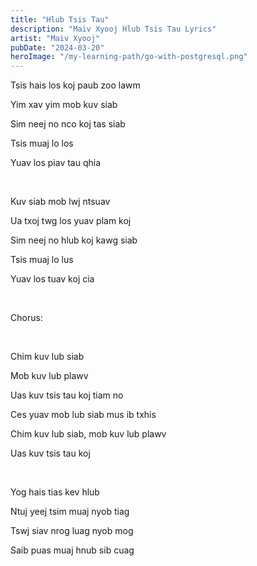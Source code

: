 ```yaml
---
title: "Hlub Tsis Tau"
description: "Maiv Xyooj Hlub Tsis Tau Lyrics"
artist: "Maiv Xyooj"
pubDate: "2024-03-20"
heroImage: "/my-learning-path/go-with-postgresql.png"
---
```


Tsis hais los koj paub zoo lawm

Yim xav yim mob kuv siab

Sim neej no nco koj tas siab

Tsis muaj lo los

Yuav los piav tau qhia

<br />

Kuv siab mob lwj ntsuav

Ua txoj twg los yuav plam koj

Sim neej no hlub koj kawg siab

Tsis muaj lo lus

Yuav los tuav koj cia

<br />

Chorus:

<br />

Chim kuv lub siab

Mob kuv lub plawv

Uas kuv tsis tau koj tiam no

Ces yuav mob lub siab mus ib txhis

Chim kuv lub siab, mob kuv lub plawv

Uas kuv tsis tau koj

<br />

Yog hais tias kev hlub

Ntuj yeej tsim muaj nyob tiag

Tswj siav nrog luag nyob mog

Saib puas muaj hnub sib cuag
